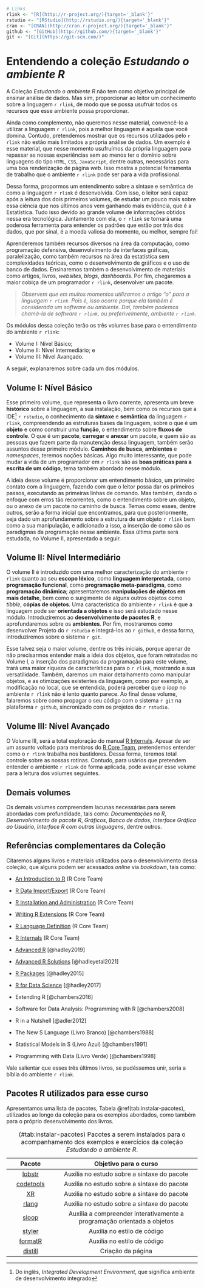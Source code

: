 ```r
# Links
rlink <- "[R](http://r-project.org/){target='_blank'}"
rstudio <- "[RStudio](http://rstudio.org/){target='_blank'}"
cran <- "[CRAN](http://cran.r-project.org/){target='_blank'}"
github <- "[GitHub](http://github.com/){target='_blank'}"
git <- "[Git](https://git-scm.com/)"
```

# Entendendo a coleção *Estudando o ambiente R*

A Coleção *Estudando o ambiente R* não tem como objetivo principal de ensinar análise de dados. Mas sim, proporcionar ao leitor um conhecimento sobre a linguagem `r rlink`, de modo que se possa usufruir todos os recursos que esse ambiente possa proporcionar.

Ainda como complemento, não queremos nesse material, convencê-lo a utilizar a linguagem `r rlink`, pois a melhor linguagem é aquela que você domina. Contudo, pretendemos mostrar que os recursos utilizados pelo `r rlink` não estão mais limitados a própria análise de dados. Um exemplo é esse material, que nesse momento usufruímos da própria linguagem para repassar as nossas experiências sem ao menos ter o domínio sobre linguagens do tipo `HTML`, `CSS`, `JavaScript`, dentre outras, necessárias para uma boa renderização de página *web*. Isso mostra a potencial ferramenta de trabalho que o ambiente `r rlink` pode ser para a vida profissional.

Dessa forma, propormos um entendimento sobre a sintaxe e semântica de como a linguagem `r rlink` é desenvolvida. Com isso, o leitor será capaz após a leitura dos dois primeiros volumes, de estudar um pouco mais sobre essa ciência que nos últimos anos vem ganhando mais evidência, que é a Estatística. Tudo isso devido ao grande volume de informações obtidos nessa era tecnológica. Juntamente com ela, o `r rlink` se tornará uma poderosa ferramenta para entender os padrões que estão por trás dos dados, que por sinal, é a moeda valiosa do momento, ou melhor, sempre foi!

Aprenderemos também recursos diversos na área da computação, como programação defensiva, desenvolvimento de interfaces gráficas, paralelização, como também recursos na área da estatística sem complexidades teóricas, como o desenvolvimento de gráficos e o uso de banco de dados. Ensinaremos também o desenvolvimento de materiais como artigos, livros, *websites*, *blogs*, *dashboards*. Por fim, chegaremos a maior cobiça de um programador `r rlink`, desenvolver um pacote.

<blockquote>
<p>
<em> Observem que em muitos momentos utilizamos o artigo "o" para a linguagem `r rlink`. Pois é, isso ocorre porque ela também é considerada um software ou ambiente. Daí, também podemos chamá-la de software `r rlink`, ou preferivelmente, ambiente `r rlink`. </em>
</p>
</blockquote>

Os módulos dessa coleção terão os três volumes base para o entendimento do ambiente `r rlink`:

- Volume I: Nível Básico;
- Volume II: Nível Intermediário; e 
- Volume III: Nìvel Avançado.

A seguir, explanaremos sobre cada um dos módulos.

## Volume I: Nível Básico

Esse primeiro volume, que representa o livro corrente, apresenta um breve **histórico** sobre a linguagem, a sua instalação, bem como os recursos que a IDE^[Do inglês, *Integrated Development Environment*, que significa ambiente de desenvolvimento integrado] `r rstudio`, o conhecimento da **sintaxe** e **semântica** da linguagem `r rlink`, compreendendo as estruturas bases da linguagem, sobre o que é um **objeto** e como construir uma **função**, o entendimento sobre **fluxos de controle**. O que é um **pacote**, **carregar** e **anexar** um pacote, e quem são as pessoas que fazem parte da manutenção dessa linguagem, também serão assuntos desse primeiro módulo. **Caminhos de busca**, **ambientes** e *namespaces*, teremos noções básicas. Algo muito interessante, que pode mudar a vida de um programador em `r rlink` são as **boas práticas para a escrita de um código**, tema também abordado nesse módulo.

A ideia desse volume é proporcionar um entendimento básico, um primeiro contato com a linguagem, fazendo com que o leitor possa dar os primeiros passos, executando as primeiras linhas de comando. Mas também, dando o enfoque com erros tão recorrentes, como o entendimento sobre um objeto, ou o anexo de um pacote no caminho de busca. Temas como esses, dentre outros, serão a forma inicial que encontramos, para que posteriormente, seja dado um aprofundamento sobre a estrutura de um objeto `r rlink` bem como a sua manipulação, e adicionado a isso, a inserção de como são os paradigmas da programação nesse ambiente. Essa última parte será estudada, no Volume II, apresentado a seguir.

## Volume II: Nível Intermediário

O volume II é introduzido com uma melhor caracterização do ambiente `r rlink` quanto ao seu **escopo léxico**, como **linguagem interpretada**, como **programação funcional**, como **programação meta-paradigma**, como **programação dinâmica**; apresentaremos **manipulações de objetos em mais detalhe**, bem como o surgimento de alguns outros objetos como *tibble*, **cópias de objetos**. Uma característica do ambiente `r rlink` é que a linguagem pode ser **orientada a objetos** e isso será estudado nesse módulo. Introduziremos ao **desenvolvimento de pacotes R**, e aprofundaremos sobre os **ambientes**. Por fim, mostraremos como desenvolver Projeto do `r rstudio` e integrá-los ao `r github`, e dessa forma, introduziremos sobre o sistema `r git`.

Esse talvez seja o maior volume, dentre os três iniciais, porque apenar de não precisarmos entender mais a ideia dos objetos, que foram retratadas no Volume I, a inserção dos paradigmas da programação para este volume, trará uma maior riqueza de características para o `r rlink`, mostrando a sua versatilidade. Também, daremos um maior detalhamento como manipular objetos, e as otimizações existentes da linguagem, como por exemplo, a modificação no local, que se entendida, poderá perceber que o *loop* no ambiente `r rlink` não é lento quanto parece. Ao final desse volume, falaremos sobre como propagar o seu código com o sistema `r git` na plataforma `r github`, sincronizado com os projetos do `r rstudio`.

## Volume III: Nível Avançado

O Volume III, será a total exploração do manual [R Internals](https://cran.r-project.org/doc/manuals/R-ints.html). Apesar de ser um assunto voltado para membros do [R Core Team](https://www.r-project.org/contributors.html), pretendemos entender como o `r rlink` trabalha nos bastidores. Dessa forma, teremos total controle sobre as nossas rotinas. Contudo, para usários que pretendem entender o  ambiente `r rlink` de forma aplicada, pode avançar esse volume para a leitura dos volumes seguintes.

## Demais volumes

Os demais volumes compreendem lacunas necessárias para serem abordadas com profundidade, tais como: *Documentações no R*, *Desenvolvimento de pacote R*, *Gráficos*, *Banco de dados*, *Interface Gráfica ao Usuário*, *Interface R com outras linguagens*, dentre outros.

## Referências complementares da Coleção {#referencias}

Citaremos alguns livros e materiais utilizados para o desenvolvimento dessa coleção, que alguns podem ser acessados *online* via *bookdown*, tais como:


 - [An Introduction to R](https://cran.r-project.org/doc/manuals/r-release/R-intro.html) (R Core Team)
 - [R Data Import/Export](https://cran.r-project.org/doc/manuals/r-release/R-data.html) (R Core Team)
 - [R Installation and Administration](https://cran.r-project.org/doc/manuals/r-release/R-admin.html)  (R Core Team)
 - [Writing R Extensions](https://cran.r-project.org/doc/manuals/r-release/R-exts.html) (R Core Team)
 - [R Language Definition](https://cran.r-project.org/doc/manuals/R-lang.html) (R Core Team)
 - [R Internals](https://cran.r-project.org/doc/manuals/R-ints.html) (R Core Team)
 
 - [Advanced R](https://adv-r.hadley.nz/) [@hadley2019]
 - [Advanced R Solutions](http://advanced-r-solutions.rbind.io/) [@hadleyetal2021]
 - [R Packages](https://r-pkgs.org/index.html) [@hadley2015]
 - [R for Data Science](https://r4ds.had.co.nz/) [@hadley2017]
 - Extending R [@chambers2016]
 - Software for Data Analysis: Programming with R [@chambers2008]
 - R in a Nutshell [@adler2012]
 - The New S Language (Livro Branco) [@chambers1988]
 - Statistical Models in S (Livro Azul) [@chambers1991]
 - Programming with Data (Livro Verde) [@chambers1998]

Vale salientar que esses três últimos livros, se pudéssemos unir, seria a bíblia do ambiente `r rlink`.

## Pacotes R utilizados para esse curso {#pacutilizados}

Apresentamos uma lista de pacotes, Tabela \@ref(tab:instalar-pacotes), utilizados ao longo da coleção para os exemplos abordados, como também para o próprio desenvolvimento dos livros.

Table: (\#tab:instalar-pacotes) Pacotes a serem instalados para o acompanhamento dos exemplos e exercícios da coleção *Estudando o ambiente R*.

| Pacote | Objetivo para o curso |
|:------:|:---------------------:|
| [lobstr](https://lobstr.r-lib.org/)  | Auxilia no estudo sobre a sintaxe do pacote |
| [codetools](https://cran.r-project.org/package=codetools/)| Auxilia no estudo sobre a sintaxe do pacote |
|[XR](https://cran.r-project.org/package=XR/) | Auxilia no estudo sobre a sintaxe do pacote |
| [rlang](https://rlang.r-lib.org/) | Auxilia no estudo sobre a sintaxe do pacote |
| [sloop](https://sloop.r-lib.org/) | Auxilia a compreender interativamente a programação orientada a objetos |
| [styler](https://styler.r-lib.org) | Auxilia no estilo de código |
| [formatR](https://yihui.org/formatr) | Auxilia no estilo de código |
| [distill](https://rstudio.github.io/distill/) | Criação da página|





